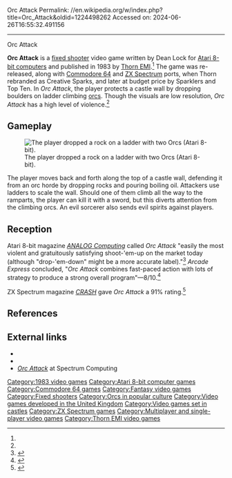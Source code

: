 Orc Attack
Permalink: //en.wikipedia.org/w/index.php?title=Orc_Attack&oldid=1224498262
Accessed on: 2024-06-26T16:55:32.491156



------
Orc Attack
{{refimprove|date=June 2009}}
{{short description|1983 video game}}
{{Infobox video game
|title =
|image = Orc Attack Cover.jpg
|caption = C64 re-release
|developer = 
|publisher = [[Thorn EMI]]<br>Creative Sparks<br>Top Ten
|designer = Dean Lock<ref name=giantlist>{{cite web|url=https://dadgum.com/giantlist/|title=The Giant List of Classic Game Programmers |last1=Hague|first1=James}}</ref>
|programmer = '''Atari 8-bit'''<br>Dean Lock<br>''' ZX Spectrum<br>'''Phil Snell<br>'''Commodore 64'''<br>Chris James 
|released = '''1983:''' Atari<br>'''1984:''' C64, Spectrum
|genre = [[Fixed shooter]]
|modes = [[Single-player]], [[two-player]]
|platforms =  [[Atari 8-bit]], [[Commodore 64]], [[ZX Spectrum]]
}}

'''Orc Attack''' is a [[fixed shooter]] video game written by Dean Lock for [[Atari 8-bit computers]] and published in 1983 by [[Thorn EMI Computer Software|Thorn EMI]].<ref name=giantlist/> The game was re-released, along with [[Commodore 64]] and [[ZX Spectrum]] ports, when Thorn rebranded as Creative Sparks, and later at budget price by Sparklers and Top Ten. In ''Orc Attack'', the player protects a castle wall by dropping boulders on ladder climbing [[orc]]s. Though the visuals are low resolution, ''Orc Attack'' has a high level of violence.<ref name=kelly/>

==Gameplay==
[[File:Orc_Attack_Atari_8-bit_PAL_screenshot.png|thumb|left|The player dropped a rock on a ladder with two Orcs (Atari 8-bit).]]

The player moves back and forth along the top of a castle wall, defending it from an orc horde by dropping rocks and pouring boiling oil. Attackers use ladders to scale the wall. Should one of them climb all the way to the ramparts, the player can kill it with a sword, but this diverts attention from the climbing orcs. An evil sorcerer also sends evil spirits against players.

==Reception==
{{Video game reviews
| award1Pub = ''Crash''
| award1 = Crash Smash<ref>Game review, Crash magazine issue 4, [[Newsfield Publications]] May 1984</ref>
}}
Atari 8-bit magazine ''[[ANALOG Computing]]'' called ''Orc Attack'' "easily the most violent and gratuitously satisfying shoot-'em-up on the market today (although "drop-'em-down" might be a more accurate label)."<ref name=kelly>{{cite magazine|url=http://www.cyberroach.com/analog/an16/reviews.htm|magazine=ANALOG Computing|date=1984|author=Patrick J. Kelly|title=Three New Games}}</ref> ''Arcade Express'' concluded, "''Orc Attack'' combines fast-paced action with lots of strategy to produce a strong overall program"&mdash;8/10.<ref>{{cite magazine|last1=Katz |first1=Arnie |title=The Hotseat: Orc Attack |magazine=Arcade Express |date=July 31, 1983 |volume=1 |issue=26 |page=4 |url=https://archive.org/details/arcade_express_v1n26/page/n3}}</ref>

ZX Spectrum magazine ''[[Crash (magazine)|CRASH]]'' gave ''Orc Attack'' a 91% rating.<ref>{{cite web|title=Orc Attack|url=http://www.crashonline.org.uk/04/orcatak.htm|website=CRASH Magazine: The Online Edition}}</ref>

==References==
{{reflist}}

==External links==
*{{atarimania|id=8599}}
*{{lemon64 game|id=1853|name=Orc Attack}}
*[https://spectrumcomputing.co.uk/entry/3542/ZX-Spectrum/Orc_Attack ''Orc Attack''] at Spectrum Computing

[[Category:1983 video games]]
[[Category:Atari 8-bit computer games]]
[[Category:Commodore 64 games]]
[[Category:Fantasy video games]]
[[Category:Fixed shooters]]
[[Category:Orcs in popular culture]]
[[Category:Video games developed in the United Kingdom]]
[[Category:Video games set in castles]]
[[Category:ZX Spectrum games]]
[[Category:Multiplayer and single-player video games]]
[[Category:Thorn EMI video games]]